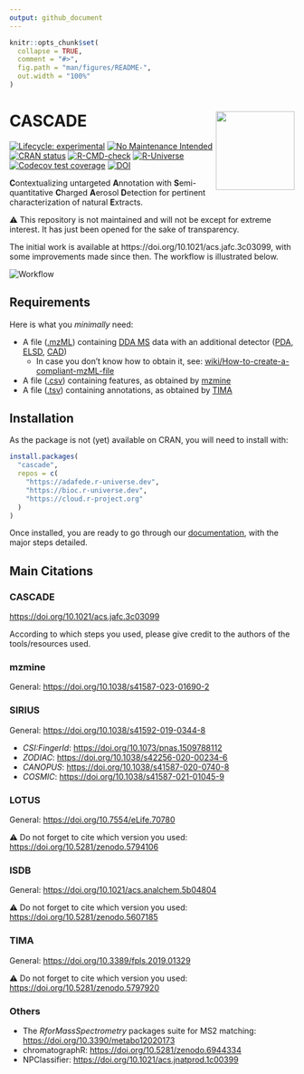 ```yaml
---
output: github_document
---
```


<!-- README.md is generated from README.Rmd. Please edit that file -->

```r
knitr::opts_chunk$set(
  collapse = TRUE,
  comment = "#>",
  fig.path = "man/figures/README-",
  out.width = "100%"
)
```

# CASCADE <img src='https://raw.githubusercontent.com/adafede/cascade/main/man/figures/logo.svg' align="right" height="139" />

<!-- badges: start -->
[![Lifecycle: experimental](https://img.shields.io/badge/lifecycle-experimental-orange.svg)](https://lifecycle.r-lib.org/articles/stages.html#experimental)
[![No Maintenance Intended](http://unmaintained.tech/badge.svg)](http://unmaintained.tech/)
[![CRAN status](https://www.r-pkg.org/badges/version/tima)](https://CRAN.R-project.org/package=tima)
[![R-CMD-check](https://github.com/adafede/cascade/actions/workflows/R-CMD-check.yaml/badge.svg)](https://github.com/adafede/cascade/actions/workflows/R-CMD-check.yaml)
[![R-Universe](https://adafede.r-universe.dev/badges/cascade)](https://adafede.r-universe.dev/cascade)
[![Codecov test coverage](https://codecov.io/gh/adafede/cascade/graph/badge.svg)](https://app.codecov.io/gh/adafede/cascade)
<!-- [![Docker](https://badgen.net/badge/icon/docker?icon=docker&label)](https://hub.docker.com/r/adafede/cascade/) -->
[![DOI](https://zenodo.org/badge/DOI/10.5281/zenodo.14515158.svg)](https://doi.org/10.5281/zenodo.14515158)
<!-- badges: end -->

**C**ontextualizing untargeted **A**nnotation with **S**emi-quantitative **C**harged **A**erosol **D**etection for pertinent characterization of natural **E**xtracts.

⚠️ This repository is not maintained and will not be except for extreme interest.
It has just been opened for the sake of transparency.

The initial work is available at https://doi.org/10.1021/acs.jafc.3c03099, with some improvements made since then.
The workflow is illustrated below.

![Workflow](https://raw.githubusercontent.com/adafede/cascade/main/man/figures/cascade-workflow.svg)\

## Requirements

Here is what you *minimally* need:

- A file ([.mzML](https://en.wikipedia.org/wiki/Mass_spectrometry_data_format#mzML)) containing [DDA MS](https://en.wikipedia.org/w/index.php?title=Data-dependent_acquisition) data with an additional detector ([PDA](https://en.wikipedia.org/wiki/UV_detectors), [ELSD](https://en.wikipedia.org/wiki/Evaporative_light_scattering_detector), [CAD](https://en.wikipedia.org/wiki/Charged_aerosol_detector)) 
    - In case you don't know how to obtain it, see: [wiki/How-to-create-a-compliant-mzML-file](https://github.com/Adafede/cascade/wiki/How-to-create-a-compliant-mzML-file)
- A file ([.csv](https://en.wikipedia.org/wiki/Comma-separated_values)) containing features, as obtained by [mzmine](https://mzio.io)
- A file ([.tsv](https://en.wikipedia.org/wiki/Tab-separated_values)) containing annotations, as obtained by [TIMA](https://taxonomicallyinformedannotation.github.io/tima)

## Installation

As the package is not (yet) available on CRAN, you will need to install with:

``` r
install.packages(
  "cascade",
  repos = c(
    "https://adafede.r-universe.dev",
    "https://bioc.r-universe.dev",
    "https://cloud.r-project.org"
  )
)
```

Once installed, you are ready to go through our [documentation](https://adafede.github.io/cascade/articles), with the major steps detailed.

## Main Citations

### CASCADE

<https://doi.org/10.1021/acs.jafc.3c03099>

According to which steps you used, please give credit to the authors of the tools/resources used.

### mzmine

General: <https://doi.org/10.1038/s41587-023-01690-2>

### SIRIUS

General: <https://doi.org/10.1038/s41592-019-0344-8>

- *CSI:FingerId*: <https://doi.org/10.1073/pnas.1509788112>
- *ZODIAC*: <https://doi.org/10.1038/s42256-020-00234-6>
- *CANOPUS*: <https://doi.org/10.1038/s41587-020-0740-8>
- *COSMIC*: <https://doi.org/10.1038/s41587-021-01045-9>

### LOTUS

General: <https://doi.org/10.7554/eLife.70780>

⚠️ Do not forget to cite which version you used: <https://doi.org/10.5281/zenodo.5794106>

### ISDB

General: <https://doi.org/10.1021/acs.analchem.5b04804>

⚠️ Do not forget to cite which version you used: <https://doi.org/10.5281/zenodo.5607185>

### TIMA

General: <https://doi.org/10.3389/fpls.2019.01329>

⚠️ Do not forget to cite which version you used: <https://doi.org/10.5281/zenodo.5797920>

### Others

- The *RforMassSpectrometry* packages suite for MS2 matching: <https://doi.org/10.3390/metabo12020173>
- chromatographR: <https://doi.org/10.5281/zenodo.6944334>
- NPClassifier: <https://doi.org/10.1021/acs.jnatprod.1c00399>
